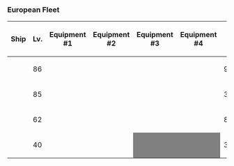 ===European Fleet===
{| class="wikitable" style="text-align:center"
|-
!Ship
!Lv.
!Equipment #1
!Equipment #2
!Equipment #3
!Equipment #4
!{{Firepower}}
!{{Torpedo}}
!{{AA}}
!{{Armor}}
|-
|{{ShipBattleCard|Warspite/Kai}}
| 86
| {{EquipmentCard|38.1cm Mk.I Twin Gun Mount|size=75px}}
| {{EquipmentCard|38.1cm Mk.I Twin Gun Mount|size=75px}}
| {{EquipmentCard|38.1cm Mk.I Twin Gun Mount|size=75px}}
| {{EquipmentCard|QF 2-pounder Octuple Pom-pom Gun Mount|size=75px}}
| 93
| 0
| 66
| 84
|-
|{{ShipBattleCard|Ark Royal/Kai}}
| 85
| {{EquipmentCard|Swordfish Mk.III (Skilled)|size=75px}}
| {{EquipmentCard|Swordfish Mk.II (Skilled)|size=75px}}
| {{EquipmentCard|Swordfish|size=75px}} 
| {{EquipmentCard|Swordfish|size=75px}}
| 35
| 0
| 52
| 43
|-
|{{ShipBattleCard|Richelieu/Kai}}
| 62
| {{EquipmentCard|38cm Quadruple Gun Mount|size=75px}}
| {{EquipmentCard|38cm Quadruple Gun Mount|size=75px}}
| {{EquipmentCard|15.2cm Triple Gun Mount|size=75px}} 
| 
| 85
| 0
| 41
| 88
|-
|{{ShipBattleCard|Jervis}}
| 40
| {{EquipmentCard|QF 4.7inch Gun Mk.XII Kai|size=75px}} 
| {{EquipmentCard|QF 4.7inch Gun Mk.XII Kai|size=75px}}
|style="background:grey"|
|style="background:grey"|
| 32
| 65
| 43
| 18
|}